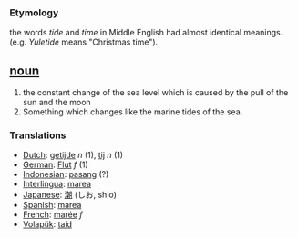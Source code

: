 === Etymology ===
the words ''tide'' and ''time'' in Middle English had almost identical meanings. (e.g. ''Yuletide'' means "Christmas time"). 

== [[noun]] ==
#the constant change of the sea level which is caused by the pull of the sun and the moon
#Something which changes like the marine tides of the sea.

=== Translations ===
*[[Dutch]]: [[getijde]] ''n'' (1), [[tij]] ''n'' (1)
*[[German]]: [[Flut]] ''f'' (1)
*[[Indonesian]]: [[pasang]] (?)
*[[Interlingua]]: [[marea]]
*[[Japanese]]: [[潮]] (しお, shio)
*[[Spanish]]: [[marea]]
*[[French]]: [[marée]] ''f''
*[[Volapük]]: [[taid]]